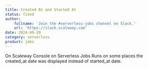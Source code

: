 ```yaml
---
title: Created At and Started At
status: fixed
author:
    fullname: 'Join the #serverless-jobs channel on Slack.'
    url: 'https://slack.scaleway.com'
date: 2024-09-20
category: serverless
product: jobs
---
```


On Scaleway Console on Serverless Jobs Runs on some places the created_at date was displayed instead of started_at date.

